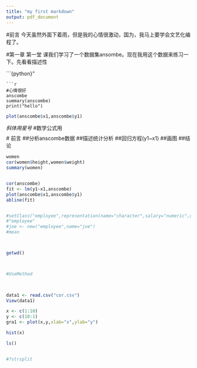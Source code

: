 ```yaml
---
title: "my first markdown"
output: pdf_document
---
```

#前言
今天虽然外面下着雨，但是我的心情很激动，国为，我马上要学会文艺化编程了。


#第一章
第一堂 课我们学习了一个数据集ansombe。现在我用这个数据来练习一下。先看看描述性

```{python}"







```
```r
#心情很好
anscombe
summary(anscombe)
print("hello")

```
```r
plot(anscombe$x1,anscombe$y1)

```


*斜体用星号*
#数学公式用$$
$$
# 前言
##分析anscombe数据
##描述统计分析
##回归方程(y1~x1)
##画图
##结论
```r
women
cor(women$height,women$weight)
summary(women)


cor(anscombe)
fit <- lm(y1~x1,anscombe)
plot(anscombe$x1,anscombe$y1)
abline(fit)



```



```r
#setClass("employee",representation(name="character",salary="numeric",union="loical"))
#"employee"
#joe <- new("employee",name="joe")
#mean



getwd()



#UseMethod


 
data1 <- read.csv("cor.csv")
View(data1)

x <- c(1:10)
y <- c(10:1)
gra1 <- plot(x,y,xlab="x",ylab="y")

hist(x)

ls()


#?strsplit


```






